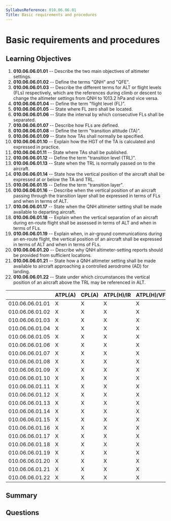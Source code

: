 ```yaml
---
SyllabusReference: 010.06.06.01
Title: Basic requirements and procedures
---
```


# Basic requirements and procedures

## Learning Objectives

1. **010.06.06.01.01** -- Describe the two main objectives of altimeter
   settings.
2. **010.06.06.01.02** -- Define the terms "QNH" and "QFE".
3. **010.06.06.01.03** -- Describe the different terms for ALT or flight levels
   (FLs) respectively, which are the references during climb or descent to
   change the altimeter settings from QNH to 1013.2 hPa and vice versa.
4. **010.06.06.01.04** -- Define the term "flight level (FL)".
5. **010.06.06.01.05** -- State where FL zero shall be located.
6. **010.06.06.01.06** -- State the interval by which consecutive FLs shall be
   separated.
7. **010.06.06.01.07** -- Describe how FLs are defined.
8. **010.06.06.01.08** -- Define the term "transition altitude (TA)".
9. **010.06.06.01.09** -- State how TAs shall normally be specified.
10. **010.06.06.01.10** -- Explain how the HGT of the TA is calculated and
    expressed in practice.
11. **010.06.06.01.11** -- State where TAs shall be published.
12. **010.06.06.01.12** -- Define the term "transition level (TRL)".
13. **010.06.06.01.13** -- State when the TRL is normally passed on to the
    aircraft.
14. **010.06.06.01.14** -- State how the vertical position of the aircraft shall
    be expressed at or below the TA and TRL.
15. **010.06.06.01.15** -- Define the term "transition layer".
16. **010.06.06.01.16** -- Describe when the vertical position of an aircraft
    passing through the transition layer shall be expressed in terms of FLs and
    when in terms of ALT.
17. **010.06.06.01.17** -- State when the QNH altimeter setting shall be made
    available to departing aircraft.
18. **010.06.06.01.18** -- Explain when the vertical separation of an aircraft
    during en-route flight shall be assessed in terms of ALT and when in terms
    of FLs.
19. **010.06.06.01.19** -- Explain when, in air-ground communications during an
    en-route flight, the vertical position of an aircraft shall be expressed in
    terms of ALT and when in terms of FLs.
20. **010.06.06.01.20** -- Describe why QNH altimeter-setting reports should be
    provided from sufficient locations.
21. **010.06.06.01.21** -- State how a QNH altimeter setting shall be made
    available to aircraft approaching a controlled aerodrome (AD) for landing.
22. **010.06.06.01.22** -- State under which circumstances the vertical position
    of an aircraft above the TRL may be referenced in ALT.

|                 | ATPL(A) | CPL(A) | ATPL(H)/IR | ATPL(H)/VFR | CPL(H) | IR  | CBIR(A) |
| --------------- | ------- | ------ | ---------- | ----------- | ------ | --- | ------- |
| 010.06.06.01.01 | X       | X      | X          | X           | X      | X   | X       |
| 010.06.06.01.02 | X       | X      | X          | X           | X      | X   | X       |
| 010.06.06.01.03 | X       | X      | X          | X           | X      | X   | X       |
| 010.06.06.01.04 | X       | X      | X          | X           | X      | X   | X       |
| 010.06.06.01.05 | X       | X      | X          | X           | X      | X   | X       |
| 010.06.06.01.06 | X       | X      | X          | X           | X      | X   | X       |
| 010.06.06.01.07 | X       | X      | X          | X           | X      | X   | X       |
| 010.06.06.01.08 | X       | X      | X          | X           | X      | X   | X       |
| 010.06.06.01.09 | X       | X      | X          | X           | X      | X   | X       |
| 010.06.06.01.10 | X       | X      | X          | X           | X      | X   | X       |
| 010.06.06.01.11 | X       | X      | X          | X           | X      | X   | X       |
| 010.06.06.01.12 | X       | X      | X          | X           | X      | X   | X       |
| 010.06.06.01.13 | X       | X      | X          | X           | X      | X   | X       |
| 010.06.06.01.14 | X       | X      | X          | X           | X      | X   | X       |
| 010.06.06.01.15 | X       | X      | X          | X           | X      | X   | X       |
| 010.06.06.01.16 | X       | X      | X          | X           | X      | X   | X       |
| 010.06.06.01.17 | X       | X      | X          | X           | X      | X   | X       |
| 010.06.06.01.18 | X       | X      | X          | X           | X      | X   | X       |
| 010.06.06.01.19 | X       | X      | X          | X           | X      | X   | X       |
| 010.06.06.01.20 | X       | X      | X          | X           | X      | X   | X       |
| 010.06.06.01.21 | X       | X      | X          | X           | X      | X   | X       |
| 010.06.06.01.22 | X       | X      | X          | X           | X      | X   | X       |

## Summary

## Questions
